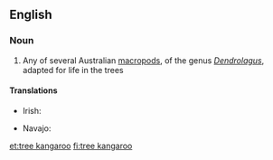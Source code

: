 ==English==

===Noun===
{{wikipedia}}
{{en-noun|sg=[[tree]] [[kangaroo]]}}

# Any of several Australian [[macropod]]s, of the genus ''[[Dendrolagus]]'', adapted for life in the trees

====Translations====
{{trans-top}}
* Irish: {{t|ga|cangarú crainn|m}}
{{trans-mid}}
* Navajo: {{tø|nv|tsinlátah nahatʼeʼiitsoh}}
{{trans-bottom}}

[[et:tree kangaroo]]
[[fi:tree kangaroo]]
